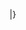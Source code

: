 {{TwoLegStart}}
{{TwoLegResult| '''{{fb-rt|CIV}}''' | |4–2| {{fb|SEN}} | | [[2014年國際足協世界盃外圍賽 – 非洲區第三圈|3–1]] | [[2014年國際足協世界盃外圍賽 – 非洲區第三圈|1–1]]}}
{{TwoLegResult| {{fb-rt|ETH}} | |1–4| '''{{fb|NGA}}''' | | [[2014年國際足協世界盃外圍賽 – 非洲區第三圈|1–2]] | [[2014年國際足協世界盃外圍賽 – 非洲區第三圈|0–2]]}}
{{TwoLegResult| {{fb-rt|TUN}} | |1–4| '''{{fb|CMR}}''' | | [[2014年國際足協世界盃外圍賽 – 非洲區第三圈|0–0]] | [[2014年國際足協世界盃外圍賽 – 非洲區第三圈|1–4]]}}
{{TwoLegResult| '''{{fb-rt|GHA}}''' | |7–3| {{fb|EGY}} | | [[2014年國際足協世界盃外圍賽 – 非洲區第三圈|6–1]] | [[2014年國際足協世界盃外圍賽 – 非洲區第三圈|1–2]]}}
{{TwoLegResult| {{fb-rt|BFA}} | |3–3 ([[作客入球優惠制|a]])| '''{{fb|ALG}}''' | | [[2014年國際足協世界盃外圍賽 – 非洲區第三圈|3–2]] | [[2014年國際足協世界盃外圍賽 – 非洲區第三圈|0–1]]}}
|}